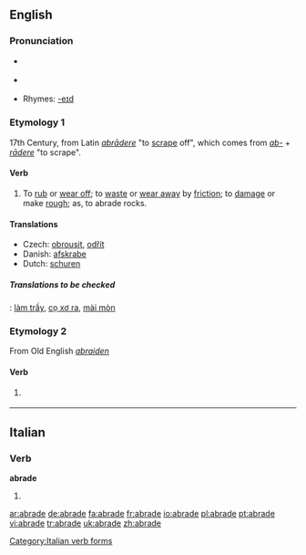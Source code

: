 ==English==

===Pronunciation===
*{{a|RP}} {{IPA|/əˈbreɪd/}}
*{{a|US}} {{IPA|/əˈbrejd/}}
*Rhymes: [[Rhymes:English:-eɪd|-eɪd]]

===Etymology 1===
17th Century, from Latin ''[[abrādere]]'' "to [[scrape]] off", which comes from ''[[ab-]]'' + ''[[rādere]]'' "to scrape".

====Verb====
{{en-verb|abrad|ing}}

# {{transitive}} To [[rub off|rub]] or [[wear off]]; to [[waste]] or [[wear away]] by [[friction]]; to [[damage]] or make [[rough]]; as, to abrade rocks.

====Translations====
{{rfc-level|Translations at L3+ (AutoFormat would have corrected level of Translations)}}
{{top}}
*Czech: [[obrousit]], [[odřít]]
*Danish: [[afskrabe]]
*Dutch: [[schuren]]
{{mid}}
{{bottom}}
=====Translations to be checked=====
{{checktrans}}
{{ttbc|Vietnamese}}: [[làm trầy]], [[cọ xơ ra]], [[mài mòn]]

===Etymology 2===
From Old English ''[[abraiden]]''

====Verb====
{{en-verb|abrad|ing}}

# {{transitive}} {{obsolete spelling of|[[abraid]]}}

----

==Italian==

===Verb===
'''abrade'''

# {{form of|[[third-person|Third-person]] [[singular]] [[present tense]]|[[abradere#Italian|abradere]]|lang=Italian}}

[[Category:Italian verb forms]]

[[ar:abrade]]
[[de:abrade]]
[[fa:abrade]]
[[fr:abrade]]
[[io:abrade]]
[[pl:abrade]]
[[pt:abrade]]
[[vi:abrade]]
[[tr:abrade]]
[[uk:abrade]]
[[zh:abrade]]